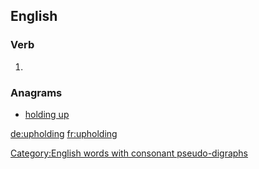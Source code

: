 ==English==

===Verb===
{{head|en}}

# {{present participle of|uphold|lang=en}}

===Anagrams===
* [[holding up#English|holding up]]

[[Category:English words with consonant pseudo-digraphs]]

[[de:upholding]]
[[fr:upholding]]